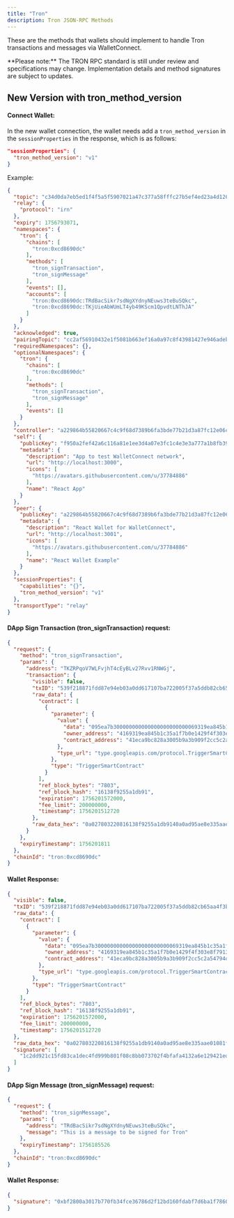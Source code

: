 ```yaml
---
title: "Tron"
description: Tron JSON-RPC Methods
---
```


These are the methods that wallets should implement to handle Tron transactions and messages via WalletConnect.

<Note type="warning">
**Please note:** The TRON RPC standard is still under review and specifications may change. Implementation details and method signatures are subject to updates.
</Note>

## New Version with tron_method_version

#### Connect Wallet:

In the new wallet connection, the wallet needs add a `tron_method_version` in the `sessionProperties` in the response, which is as follows:

```json
"sessionProperties": {
  "tron_method_version": "v1"
}
```

Example:

```json
{
  "topic": "c34d0da7eb5ed1f4f5a5f5907021a47c377a58fffc27b5ef4ed23a4d1268e562",
  "relay": {
    "protocol": "irn"
  },
  "expiry": 1756793071,
  "namespaces": {
    "tron": {
      "chains": [
        "tron:0xcd8690dc"
      ],
      "methods": [
        "tron_signTransaction",
        "tron_signMessage"
      ],
      "events": [],
      "accounts": [
        "tron:0xcd8690dc:TRdBacSikr7sdNgXYdnyNEuws3teBuSQkc",
        "tron:0xcd8690dc:TKjUieAbWUmLT4yb49KScm1QpvdtLNThJA"
      ]
    }
  },
  "acknowledged": true,
  "pairingTopic": "cc2af56910432e1f5081b663ef16a0a97c8f43981427e946adebd71a295c1411",
  "requiredNamespaces": {},
  "optionalNamespaces": {
    "tron": {
      "chains": [
        "tron:0xcd8690dc"
      ],
      "methods": [
        "tron_signTransaction",
        "tron_signMessage"
      ],
      "events": []
    }
  },
  "controller": "a229864b55820667c4c9f68d7389b6fa3bde77b21d3a87fc12e06cbec22e2f23",
  "self": {
    "publicKey": "f950a2fef42a6c116a81e1ee3d4a07e3fc1c4e3e3a777a1b8fb393575396fa5e",
    "metadata": {
      "description": "App to test WalletConnect network",
      "url": "http://localhost:3000",
      "icons": [
        "https://avatars.githubusercontent.com/u/37784886"
      ],
      "name": "React App"
    }
  },
  "peer": {
    "publicKey": "a229864b55820667c4c9f68d7389b6fa3bde77b21d3a87fc12e06cbec22e2f23",
    "metadata": {
      "description": "React Wallet for WalletConnect",
      "url": "http://localhost:3001",
      "icons": [
        "https://avatars.githubusercontent.com/u/37784886"
      ],
      "name": "React Wallet Example"
    }
  },
  "sessionProperties": {
    "capabilities": "{}",
    "tron_method_version": "v1"
  },
  "transportType": "relay"
}
```

#### DApp Sign Transaction (tron_signTransaction) request:

```json
{
  "request": {
    "method": "tron_signTransaction",
    "params": {
      "address": "TKZRPqoV7WLFvjhT4cEyBLv27Rvv1RNWGj",
      "transaction": {
        "visible": false,
        "txID": "539f218871fdd87e94eb03a0dd617107ba722005f37a5ddb82cb65aa4f3b73b0",
        "raw_data": {
          "contract": [
            {
              "parameter": {
                "value": {
                  "data": "095ea7b300000000000000000000000069319ea845b1c35a1f7b0e1429f4f303e8f791330000000000000000000000000000000000000000000000000000000000000000",
                  "owner_address": "4169319ea845b1c35a1f7b0e1429f4f303e8f79133",
                  "contract_address": "41eca9bc828a3005b9a3b909f2cc5c2a54794de05f"
                },
                "type_url": "type.googleapis.com/protocol.TriggerSmartContract"
              },
              "type": "TriggerSmartContract"
            }
          ],
          "ref_block_bytes": "7803",
          "ref_block_hash": "16138f9255a1db91",
          "expiration": 1756201572000,
          "fee_limit": 200000000,
          "timestamp": 1756201512720
        },
        "raw_data_hex": "0a027803220816138f9255a1db9140a0ad95ae8e335aae01081f12a9010a31747970652e676f6f676c65617069732e636f6d2f70726f746f636f6c2e54726967676572536d617274436f6e747261637412740a154169319ea845b1c35a1f7b0e1429f4f303e8f79133121541eca9bc828a3005b9a3b909f2cc5c2a54794de05f2244095ea7b300000000000000000000000069319ea845b1c35a1f7b0e1429f4f303e8f79133000000000000000000000000000000000000000000000000000000000000000007090de91ae8e3390018084af5f"
      }
    },
    "expiryTimestamp": 1756201811
  },
  "chainId": "tron:0xcd8690dc"
}
```

#### Wallet Response:

```json
{
  "visible": false,
  "txID": "539f218871fdd87e94eb03a0dd617107ba722005f37a5ddb82cb65aa4f3b73b0",
  "raw_data": {
    "contract": [
      {
        "parameter": {
          "value": {
            "data": "095ea7b300000000000000000000000069319ea845b1c35a1f7b0e1429f4f303e8f791330000000000000000000000000000000000000000000000000000000000000000",
            "owner_address": "4169319ea845b1c35a1f7b0e1429f4f303e8f79133",
            "contract_address": "41eca9bc828a3005b9a3b909f2cc5c2a54794de05f"
          },
          "type_url": "type.googleapis.com/protocol.TriggerSmartContract"
        },
        "type": "TriggerSmartContract"
      }
    ],
    "ref_block_bytes": "7803",
    "ref_block_hash": "16138f9255a1db91",
    "expiration": 1756201572000,
    "fee_limit": 200000000,
    "timestamp": 1756201512720
  },
  "raw_data_hex": "0a027803220816138f9255a1db9140a0ad95ae8e335aae01081f12a9010a31747970652e676f6f676c65617069732e636f6d2f70726f746f636f6c2e54726967676572536d617274436f6e747261637412740a154169319ea845b1c35a1f7b0e1429f4f303e8f79133121541eca9bc828a3005b9a3b909f2cc5c2a54794de05f2244095ea7b300000000000000000000000069319ea845b1c35a1f7b0e1429f4f303e8f79133000000000000000000000000000000000000000000000000000000000000000007090de91ae8e3390018084af5f",
  "signature": [
    "1c2dd921c15fd83ca1dec4fd999b801f08c8bb073702f4bfafa4132a6e129421ed6267ec81c7dd2e4ef04ce077b101186ec2cda86d69f9f44255c216398cc9c601"
  ]
}
```

#### DApp Sign Message (tron_signMessage) request:

```json
{
  "request": {
    "method": "tron_signMessage",
    "params": {
      "address": "TRdBacSikr7sdNgXYdnyNEuws3teBuSQkc",
      "message": "This is a message to be signed for Tron"
    },
    "expiryTimestamp": 1756185526
  },
  "chainId": "tron:0xcd8690dc"
}
```

#### Wallet Response:

```json
{
  "signature": "0xbf2800a3017b770fb34fce36786d2f12bd160fdabf7d6ba1f78600421ef62d5e3327428961296af40667578efbbe343b85f0e4293db5d44afb150e087bc1e9b01b"
}
```
